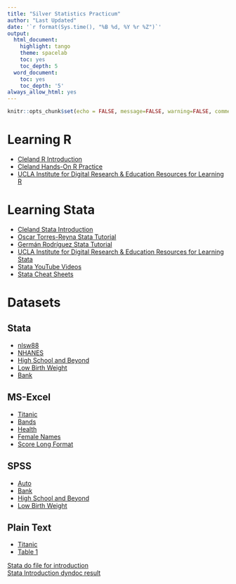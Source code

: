 ---
title: "Silver Statistics Practicum"
author: "Last Updated"
date: '`r format(Sys.time(), "%B %d, %Y %r %Z")`'
output:
  html_document:
    highlight: tango
    theme: spacelab
    toc: yes
    toc_depth: 5
  word_document:
    toc: yes
    toc_depth: '5'
always_allow_html: yes
---

```{r setup, include=FALSE}
knitr::opts_chunk$set(echo = FALSE, message=FALSE, warning=FALSE, comment=NA, fig.width = 6, out.width = "90%", fig.align = "center", dev='svg')
```

# Learning R
* [Cleland R Introduction](https://clelandcm.github.io/Silver-Practicum/Cleland-R-Introduction.html)
* [Cleland Hands-On R Practice](https://clelandcm.github.io/Hands-On-R-Practice/)
* [UCLA Institute for Digital Research & Education Resources for Learning R](https://stats.idre.ucla.edu/R/)

# Learning Stata
* [Cleland Stata Introduction](https://clelandcm.github.io/Silver-Practicum/Cleland-Stata-Introduction.html)
* [Oscar Torres-Reyna Stata Tutorial](http://www.princeton.edu/~otorres/StataTutorial.pdf)
* [Germán Rodríguez Stata Tutorial](https://data.princeton.edu/stata/)
* [UCLA Institute for Digital Research & Education Resources for Learning Stata](https://stats.idre.ucla.edu/stata/)
* [Stata YouTube Videos](https://www.youtube.com/user/statacorp/videos)
* [Stata Cheat Sheets](https://www.stata.com/bookstore/stata-cheat-sheets/)

# Datasets

## Stata
* [nlsw88](http://www.stata-press.com/data/r8/nlsw88.dta)  
* [NHANES](https://clelandcm.github.io/Silver-Practicum/nhanes.dta)  
* [High School and Beyond](https://clelandcm.github.io/Silver-Practicum/hsb2.dta)
* [Low Birth Weight](https://clelandcm.github.io/Silver-Practicum/lowbwt.dta)
* [Bank](https://clelandcm.github.io/Silver-Practicum/bank.dta)

## MS-Excel
* [Titanic](https://clelandcm.github.io/Silver-Practicum/titanic.xlsx)
* [Bands](https://clelandcm.github.io/Silver-Practicum/Bands.xlsx)  
* [Health](https://clelandcm.github.io/Silver-Practicum/Health.xlsx)
* [Female Names](https://clelandcm.github.io/Silver-Practicum/Female-Names.xlsx)
* [Score Long Format](https://clelandcm.github.io/Silver-Practicum/Scores-Long.xlsx)

## SPSS
* [Auto](https://clelandcm.github.io/Silver-Practicum/auto.sav)
* [Bank](https://clelandcm.github.io/Silver-Practicum/bank.sav)
* [High School and Beyond](https://clelandcm.github.io/Silver-Practicum/hsb2.sav)  
* [Low Birth Weight](https://clelandcm.github.io/Silver-Practicum/lowbwt.sav)

## Plain Text
* [Titanic](https://clelandcm.github.io/Silver-Practicum/titanic.csv)
* [Table 1](https://clelandcm.github.io/Silver-Practicum/table1.txt)

[Stata do file for introduction](https://clelandcm.github.io/Silver-Practicum/Intro.do)  
[Stata Introduction dyndoc result](https://clelandcm.github.io/Silver-Practicum/Intro-dyndoc.html)






